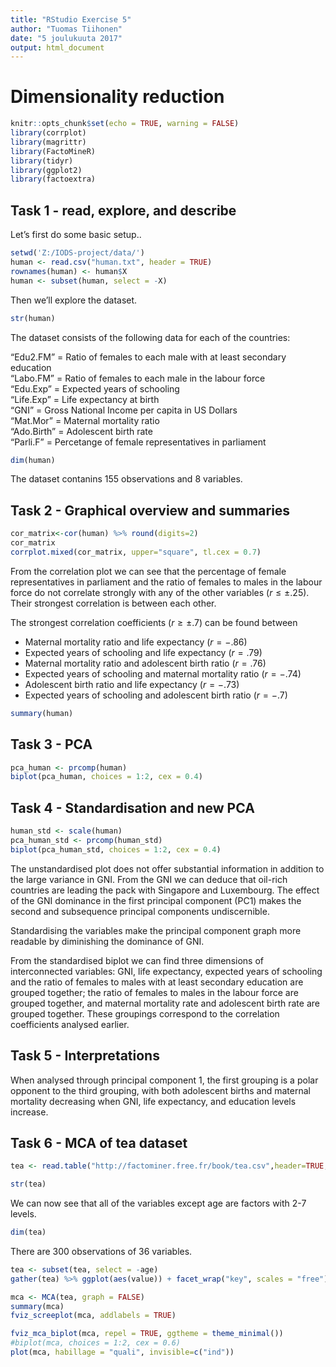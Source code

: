 ---
title: "RStudio Exercise 5"
author: "Tuomas Tiihonen"
date: "5 joulukuuta 2017"
output: html_document
---

# Dimensionality reduction

```{r setup chapter 5, include=FALSE}
knitr::opts_chunk$set(echo = TRUE, warning = FALSE)
library(corrplot)
library(magrittr)
library(FactoMineR)
library(tidyr)
library(ggplot2)
library(factoextra)
```
## Task 1 - read, explore, and describe
Let's first do some basic setup..
```{r Assignment 1, eval = TRUE, echo = TRUE, include = TRUE}
setwd('Z:/IODS-project/data/')
human <- read.csv("human.txt", header = TRUE)
rownames(human) <- human$X
human <- subset(human, select = -X)
```

Then we'll explore the dataset.
```{r Structure of human, echo = TRUE}
str(human)
```
The dataset consists of the following data for each of the countries:

"Edu2.FM" = Ratio of females to each male with at least secondary education  
"Labo.FM" = Ratio of females to each male in the labour force  
"Edu.Exp" = Expected years of schooling  
"Life.Exp" = Life expectancy at birth  
"GNI" = Gross National Income per capita in US Dollars  
"Mat.Mor" = Maternal mortality ratio  
"Ado.Birth" = Adolescent birth rate  
"Parli.F" = Percetange of female representatives in parliament  


```{r Dimensions of human}
dim(human)
```
The dataset contanins 155 observations and 8 variables.


## Task 2 - Graphical overview and summaries
```{r Correlation plot}
cor_matrix<-cor(human) %>% round(digits=2)
cor_matrix
corrplot.mixed(cor_matrix, upper="square", tl.cex = 0.7)
```

From the correlation plot we can see that the percentage of female representatives in parliament and the ratio of females to males in the labour force do not correlate strongly with any of the other variables ($\mathit{r} \le \pm .25$). Their strongest correlation is between each other.

The strongest correlation coefficients ($\mathit{r} \ge\pm.7$) can be found between  

* Maternal mortality ratio and life expectancy ($\mathit{r}=-.86$)  
* Expected years of schooling and life expectancy ($\mathit{r}=.79$)  
* Maternal mortality ratio and adolescent birth ratio ($\mathit{r}=.76$)  
* Expected years of schooling and maternal mortality ratio ($\mathit{r}=-.74$)  
* Adolescent birth ratio and life expectancy ($\mathit{r}=-.73$)  
* Expected years of schooling and adolescent birth ratio ($\mathit{r}=-.7$)  

```{r Summary}
summary(human)
```
## Task 3 - PCA 

```{r PCA with unstandardised data}
pca_human <- prcomp(human)
biplot(pca_human, choices = 1:2, cex = 0.4)
```

## Task 4 - Standardisation and new PCA

```{r Standardisation and new PCA}
human_std <- scale(human)
pca_human_std <- prcomp(human_std)
biplot(pca_human_std, choices = 1:2, cex = 0.4)
```

The unstandardised plot does not offer substantial information in addition to the large variance in GNI. From the GNI we can deduce that oil-rich countries are leading the pack with Singapore and Luxembourg. The effect of the GNI dominance in the first principal component (PC1) makes the second and subsequence principal components undiscernible.  

Standardising the variables make the principal component graph more readable by diminishing the dominance of GNI.

From the standardised biplot we can find three dimensions of interconnected variables: GNI, life expectancy, expected years of schooling and the ratio of females to males with at least secondary education are grouped together; the ratio of females to males in the labour force are grouped together, and maternal mortality rate and adolescent birth rate are grouped together. These groupings correspond to the correlation coefficients analysed earlier.  

## Task 5 - Interpretations
When analysed through principal component 1, the first grouping is a polar opponent to the third grouping, with both adolescent births and maternal mortality decreasing when GNI, life expectancy, and education levels increase.  



## Task 6 - MCA of tea dataset
```{r Tea time data read}
tea <- read.table("http://factominer.free.fr/book/tea.csv",header=TRUE,sep=";")
```

```{r Tea time structure}
str(tea)
```

We can now see that all of the variables except age are factors with 2-7 levels.

```{r Tea time dimensions}
dim(tea)
```
There are 300 observations of 36 variables.

```{r Tea time column drop and plot}
tea <- subset(tea, select = -age)
gather(tea) %>% ggplot(aes(value)) + facet_wrap("key", scales = "free") 
```

```{r MCA 1}
mca <- MCA(tea, graph = FALSE)
summary(mca)
fviz_screeplot(mca, addlabels = TRUE)
```

```{r MCA 2}
fviz_mca_biplot(mca, repel = TRUE, ggtheme = theme_minimal())
#biplot(mca, choices = 1:2, cex = 0.6)
plot(mca, habillage = "quali", invisible=c("ind"))
```